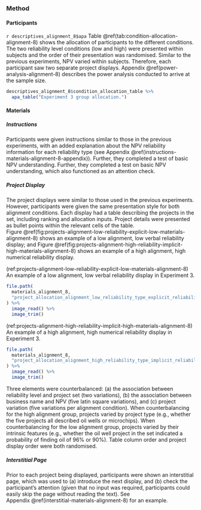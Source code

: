 ### Method

#### Participants

`r descriptives_alignment_8$apa` Table \@ref(tab:condition-allocation-alignment-8)
shows the allocation of participants to the different conditions. The two
reliability level conditions (low and high) were presented within subjects and
the order of their presentation was randomised. Similar to the previous
experiments, NPV varied within subjects. Therefore, each participant saw two
separate project displays. Appendix \@ref(power-analysis-alignment-8) describes
the power analysis conducted to arrive at the sample size.

```r
descriptives_alignment_8$condition_allocation_table %>%
  apa_table("Experiment 3 group allocation.")
```

#### Materials

##### Instructions

Participants were given instructions similar to those in the previous
experiments, with an added explanation about the NPV reliability information for
each reliability type (see
Appendix \@ref(instructions-materials-alignment-8-appendix)). Further, they
completed a test of basic NPV understanding. Further, they completed a test on
basic NPV understanding, which also functioned as an attention check.

##### Project Display

The project displays were similar to those used in the previous experiments.
However, participants were given the same presentation style for both alignment
conditions. Each display had a table describing the projects in the set,
including ranking and allocation inputs. Project details were presented as
bullet points within the relevant cells of the table.
Figure \@ref(fig:projects-alignment-low-reliability-explicit-low-materials-alignment-8)
shows an example of a low alignment, low verbal reliability display; and
Figure \@ref(fig:projects-alignment-high-reliability-implicit-high-materials-alignment-8)
shows an example of a high alignment, high numerical reliability display.

(ref:projects-alignment-low-reliability-explicit-low-materials-alignment-8) An example of a low alignment, low verbal reliability display in Experiment 3.

```r
file.path(
  materials_alignment_8,
  "project_allocation_alignment_low_reliability_type_explicit_reliability_amount_low_variation_1.png"
) %>%
  image_read() %>%
  image_trim()
```

(ref:projects-alignment-high-reliability-implicit-high-materials-alignment-8) An example of a high alignment, high numerical reliability display in Experiment 3.

```r
file.path(
  materials_alignment_8,
  "project_allocation_alignment_high_reliability_type_implicit_reliability_amount_high_variation_1.png"
) %>%
  image_read() %>%
  image_trim()
```

Three elements were counterbalanced: (a) the association between reliability
level and project set (two variations), (b) the association between business
name and NPV (five latin square variations), and (c) project variation (five
variations per alignment condition). When counterbalancing for the high
alignment group, projects varied by project type (e.g., whether the five
projects all described oil wells or microchips). When counterbalancing for the
low alignment group, projects varied by their intrinsic features (e.g., whether
the oil well project in the set indicated a probability of finding oil of 96% or
90%). Table column order and project display order were both randomised.

##### Interstitial Page

Prior to each project being displayed, participants were shown an interstitial
page, which was used to (a) introduce the next display, and (b) check the
participant's attention (given that no input was required, participants could
easily skip the page without reading the text). See
Appendix \@ref(interstitial-materials-alignment-8) for an example.

